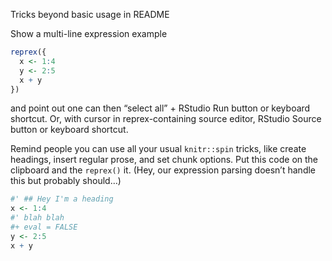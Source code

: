 Tricks beyond basic usage in README

Show a multi-line expression example

```r
reprex({
  x <- 1:4
  y <- 2:5
  x + y
})
```

and point out one can then "select all" + RStudio Run button or keyboard shortcut. Or, with cursor in reprex-containing source editor, RStudio Source button or keyboard shortcut.

Remind people you can use all your usual `knitr::spin` tricks, like create headings, insert regular prose, and set chunk options. Put this code on the clipboard and the `reprex()` it. (Hey, our expression parsing doesn't handle this but probably should...)

```r
#' ## Hey I'm a heading
x <- 1:4
#' blah blah
#+ eval = FALSE
y <- 2:5
x + y
```



